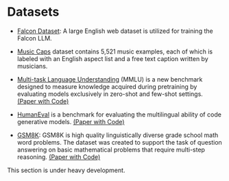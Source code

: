 # Datasets

- [Falcon Dataset](https://huggingface.co/datasets/tiiuae/falcon-refinedweb): A large English web dataset is utilized for training the Falcon LLM.

- [Music Caps](https://huggingface.co/datasets/google/MusicCaps) dataset contains 5,521 music examples, each of which is labeled with an English aspect list and a free text caption written by musicians.

- [Multi-task Language Understanding](https://huggingface.co/datasets/cais/mmlu) (MMLU) is a new benchmark designed to measure knowledge acquired during pretraining by evaluating models exclusively in zero-shot and few-shot settings. <a class="link" target="_blank" href="https://paperswithcode.com/dataset/mmlu">(Paper with Code)</a> 

- [HumanEval](https://github.com/openai/human-eval) is a benchmark for evaluating the multilingual ability of code generative models. <a class="link" target="_blank" href="https://paperswithcode.com/dataset/humaneval">(Paper with Code)</a> 

- [GSM8K](https://huggingface.co/datasets/gsm8k): GSM8K is  high quality linguistically diverse grade school math word problems. The dataset was created to support the task of question answering on basic mathematical problems that require multi-step reasoning. <a class="link" target="_blank" href="https://paperswithcode.com/dataset/gsm8k">(Paper with Code)</a>  


<Callout emoji="⚠️">
  This section is under heavy development.
</Callout>